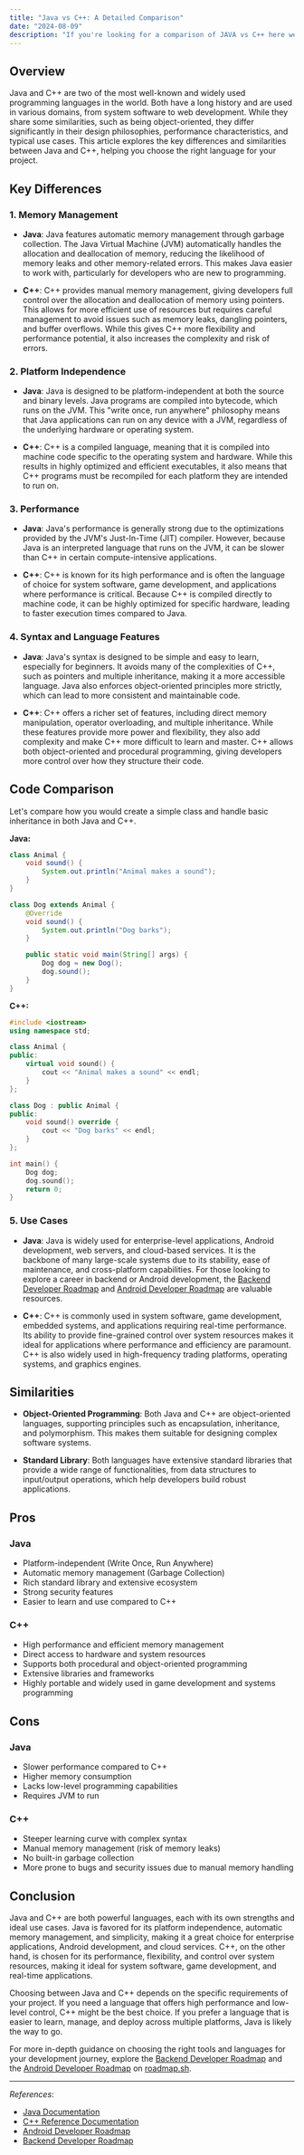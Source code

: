 ```yaml
---
title: "Java vs C++: A Detailed Comparison"
date: "2024-08-09"
description: "If you're looking for a comparison of JAVA vs C++ here we cover all the details to understand if JAVA is better than C++ or not, which use cases are best of each one and for beginner developers, which option is better."
---
```


## Overview

Java and C++ are two of the most well-known and widely used programming languages in the world. Both have a long history and are used in various domains, from system software to web development. While they share some similarities, such as being object-oriented, they differ significantly in their design philosophies, performance characteristics, and typical use cases. This article explores the key differences and similarities between Java and C++, helping you choose the right language for your project.

## Key Differences

### 1. **Memory Management**

- **Java**: Java features automatic memory management through garbage collection. The Java Virtual Machine (JVM) automatically handles the allocation and deallocation of memory, reducing the likelihood of memory leaks and other memory-related errors. This makes Java easier to work with, particularly for developers who are new to programming.

- **C++**: C++ provides manual memory management, giving developers full control over the allocation and deallocation of memory using pointers. This allows for more efficient use of resources but requires careful management to avoid issues such as memory leaks, dangling pointers, and buffer overflows. While this gives C++ more flexibility and performance potential, it also increases the complexity and risk of errors.

### 2. **Platform Independence**

- **Java**: Java is designed to be platform-independent at both the source and binary levels. Java programs are compiled into bytecode, which runs on the JVM. This "write once, run anywhere" philosophy means that Java applications can run on any device with a JVM, regardless of the underlying hardware or operating system.

- **C++**: C++ is a compiled language, meaning that it is compiled into machine code specific to the operating system and hardware. While this results in highly optimized and efficient executables, it also means that C++ programs must be recompiled for each platform they are intended to run on.

### 3. **Performance**

- **Java**: Java's performance is generally strong due to the optimizations provided by the JVM's Just-In-Time (JIT) compiler. However, because Java is an interpreted language that runs on the JVM, it can be slower than C++ in certain compute-intensive applications.

- **C++**: C++ is known for its high performance and is often the language of choice for system software, game development, and applications where performance is critical. Because C++ is compiled directly to machine code, it can be highly optimized for specific hardware, leading to faster execution times compared to Java.

### 4. **Syntax and Language Features**

- **Java**: Java's syntax is designed to be simple and easy to learn, especially for beginners. It avoids many of the complexities of C++, such as pointers and multiple inheritance, making it a more accessible language. Java also enforces object-oriented principles more strictly, which can lead to more consistent and maintainable code.

- **C++**: C++ offers a richer set of features, including direct memory manipulation, operator overloading, and multiple inheritance. While these features provide more power and flexibility, they also add complexity and make C++ more difficult to learn and master. C++ allows both object-oriented and procedural programming, giving developers more control over how they structure their code.

## Code Comparison

Let's compare how you would create a simple class and handle basic inheritance in both Java and C++.

**Java:**

```java
class Animal {
    void sound() {
        System.out.println("Animal makes a sound");
    }
}

class Dog extends Animal {
    @Override
    void sound() {
        System.out.println("Dog barks");
    }

    public static void main(String[] args) {
        Dog dog = new Dog();
        dog.sound();
    }
}
```

**C++:**

```cpp
#include <iostream>
using namespace std;

class Animal {
public:
    virtual void sound() {
        cout << "Animal makes a sound" << endl;
    }
};

class Dog : public Animal {
public:
    void sound() override {
        cout << "Dog barks" << endl;
    }
};

int main() {
    Dog dog;
    dog.sound();
    return 0;
}
```

### 5. **Use Cases**

- **Java**: Java is widely used for enterprise-level applications, Android development, web servers, and cloud-based services. It is the backbone of many large-scale systems due to its stability, ease of maintenance, and cross-platform capabilities. For those looking to explore a career in backend or Android development, the [Backend Developer Roadmap](https://roadmap.sh/backend) and [Android Developer Roadmap](https://roadmap.sh/android) are valuable resources.

- **C++**: C++ is commonly used in system software, game development, embedded systems, and applications requiring real-time performance. Its ability to provide fine-grained control over system resources makes it ideal for applications where performance and efficiency are paramount. C++ is also widely used in high-frequency trading platforms, operating systems, and graphics engines.

## Similarities

- **Object-Oriented Programming**: Both Java and C++ are object-oriented languages, supporting principles such as encapsulation, inheritance, and polymorphism. This makes them suitable for designing complex software systems.

- **Standard Library**: Both languages have extensive standard libraries that provide a wide range of functionalities, from data structures to input/output operations, which help developers build robust applications.



## Pros
### Java
- Platform-independent (Write Once, Run Anywhere)
- Automatic memory management (Garbage Collection)
- Rich standard library and extensive ecosystem
- Strong security features
- Easier to learn and use compared to C++

### C++
- High performance and efficient memory management
- Direct access to hardware and system resources
- Supports both procedural and object-oriented programming
- Extensive libraries and frameworks
- Highly portable and widely used in game development and systems programming

## Cons
### Java
- Slower performance compared to C++
- Higher memory consumption
- Lacks low-level programming capabilities
- Requires JVM to run

### C++
- Steeper learning curve with complex syntax
- Manual memory management (risk of memory leaks)
- No built-in garbage collection
- More prone to bugs and security issues due to manual memory handling


## Conclusion

Java and C++ are both powerful languages, each with its own strengths and ideal use cases. Java is favored for its platform independence, automatic memory management, and simplicity, making it a great choice for enterprise applications, Android development, and cloud services. C++, on the other hand, is chosen for its performance, flexibility, and control over system resources, making it ideal for system software, game development, and real-time applications.

Choosing between Java and C++ depends on the specific requirements of your project. If you need a language that offers high performance and low-level control, C++ might be the best choice. If you prefer a language that is easier to learn, manage, and deploy across multiple platforms, Java is likely the way to go.

For more in-depth guidance on choosing the right tools and languages for your development journey, explore the [Backend Developer Roadmap](https://roadmap.sh/backend) and the [Android Developer Roadmap](https://roadmap.sh/android) on [roadmap.sh](https://roadmap.sh).

---

*References*:
- [Java Documentation](https://docs.oracle.com/javase/8/docs/)
- [C++ Reference Documentation](https://en.cppreference.com/)
- [Android Developer Roadmap](https://roadmap.sh/android)
- [Backend Developer Roadmap](https://roadmap.sh/backend)

<RelatedComparisons
    currentTechnology='JAVA-C++'
/>
